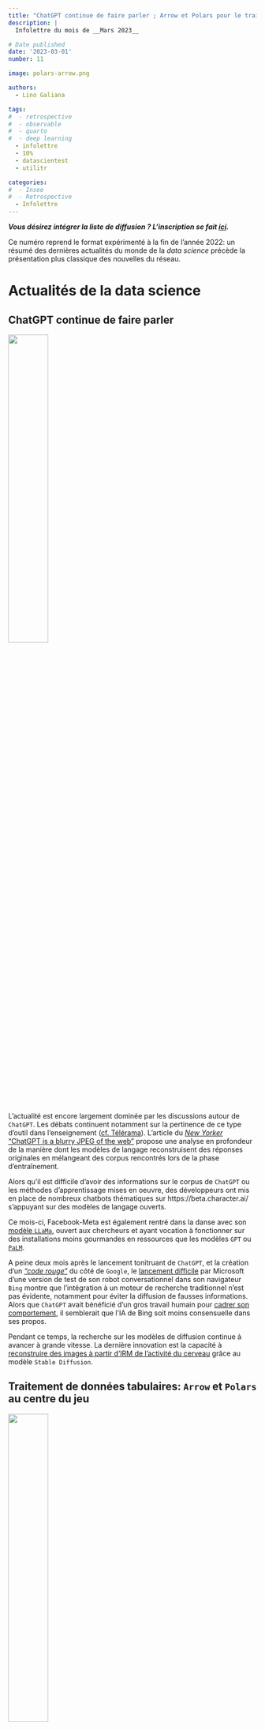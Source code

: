 ```yaml
---
title: "ChatGPT continue de faire parler ; Arrow et Polars pour le traitement de données tabulaires ; l'API Huggingface accessible depuis un navigateur web"
description: |
  Infolettre du mois de __Mars 2023__

# Date published
date: '2023-03-01'
number: 11

image: polars-arrow.png

authors:
  - Lino Galiana

tags:
#  - retrospective
#  - observable
#  - quarto
#  - deep learning
  - infolettre
  - 10%
  - datascientest
  - utilitr

categories:
#  - Insee
#  - Retrospective
  - Infolettre
---
```


:::{.callout-note}

__*Vous désirez intégrer la liste de diffusion ? L'inscription se fait [ici](https://grist.numerique.gouv.fr/o/ssphub/forms/jSjAV3L2F8mmiRVuVEpfF7/103).*__

:::

Ce numéro reprend le format expérimenté à la fin de l'année 2022:
un résumé des dernières actualités
du monde de la _data science_ précède la présentation plus classique des
nouvelles du réseau.  


# Actualités de la data science

## ChatGPT continue de faire parler

![](https://ssphub.netlify.app/blog/retrospective2022/featured.png){width="40%" fig-align="center"}

L'actualité est encore largement dominée par les
discussions autour de `ChatGPT`.
Les débats continuent notamment sur la pertinence de
ce type d'outil dans l'enseignement ([cf. Télérama](https://www.telerama.fr/enfants/chatgpt-a-l-ecole-et-si-c-etait-bien-7014474.php)).
L'article du [_New Yorker_ "ChatGPT is a blurry JPEG of the web"](https://www.newyorker.com/tech/annals-of-technology/chatgpt-is-a-blurry-jpeg-of-the-web?utm_campaign=Data_Elixir&utm_source=Data_Elixir_424)
propose une analyse en profondeur de la manière dont les modèles
de langage reconstruisent des réponses originales en mélangeant
des corpus rencontrés lors de la phase d'entraînement. 

Alors qu'il est difficile d'avoir des informations sur le corpus
de `ChatGPT` ou les méthodes d'apprentissage mises en oeuvre, 
des développeurs ont mis en place de
nombreux chatbots thématiques sur https://beta.character.ai/
s'appuyant sur des modèles de langage ouverts. 

Ce mois-ci, Facebook-Meta est également rentré dans la danse avec son 
[modèle `LLaMa`](https://ai.facebook.com/blog/large-language-model-llama-meta-ai/),
ouvert aux chercheurs et ayant vocation à fonctionner sur des installations
moins gourmandes en ressources que les modèles `GPT` ou [`PaLM`](https://ai.googleblog.com/2022/04/pathways-language-model-palm-scaling-to.html).

A peine deux mois après le lancement tonitruant de `ChatGPT`,
et la création d'un _["code rouge"](https://www.nytimes.com/2022/12/21/technology/ai-chatgpt-google-search.html)_
du côté de `Google`, le [lancement difficile](https://www.lemonde.fr/economie/article/2023/02/22/les-rates-du-robot-conversationnel-de-microsoft-sur-bing_6162869_3234.html) par Microsoft 
d'une version de test de son robot conversationnel dans son navigateur `Bing`
montre que l'intégration à un moteur de recherche 
traditionnel n'est pas évidente, notamment pour éviter la diffusion de fausses informations. 
Alors que `ChatGPT` avait bénéficié d'un gros travail humain pour [cadrer son comportement](https://time.com/6247678/openai-chatgpt-kenya-workers/), il semblerait que l'IA de Bing
soit moins consensuelle dans ses propos.

Pendant ce temps, la recherche sur les modèles de diffusion continue à avancer à grande
vitesse. La dernière innovation est la capacité
à [reconstruire des images à partir d'IRM de l'activité du cerveau](https://sites.google.com/view/stablediffusion-with-brain/)
grâce au modèle `Stable Diffusion`. 

## Traitement de données tabulaires: `Arrow` et `Polars` au centre du jeu

![](polars-arrow.png){fig-align="center" width=40%}

Du côté des données tabulaires plus traditionnelles, 
Apache `Arrow` continue de s'affirmer comme un incontournable. 

La version 2.0 de `Pandas` qui vient de sortir permet de plus facilement
s'appuyer, en arrière-plan, sur `Arrow` plutôt que `Numpy`
qui offre des performances et des fonctionnalités
limitées sur données non numériques (cf. [https://datapythonista.me](https://datapythonista.me/blog/pandas-20-and-the-arrow-revolution-part-i)). 
Il s'agissait d'une des limites majeures de `Pandas`, identifiées dès 2017 par son
créateur Wes McKinney ([voir ici](https://wesmckinney.com/blog/apache-arrow-pandas-internals/))
qui est également très impliqué dans le développement d'Apache `Arrow`.

La librairie [`Polars`](https://www.pola.rs/) connait
une certaine [_hype_](https://airbyte.com/blog/pandas-2-0-ecosystem-arrow-polars-duckdb#the-alternatives) et va sans doute
devenir dans les mois à venir une librairie incontournable, en alternative à `Pandas`.
La [dernière version de `DuckDB`](https://duckdb.org/2023/02/13/announcing-duckdb-070.html) (sortie mi-février)
renforce l'interconnexion entre ces deux écosystèmes ([exemples](https://duckdb.org/docs/guides/python/polars.html)). 
Si vous voulez en savoir plus sur `Polars`, il est recommandé de suivre l'évolution de 
la liste _["Awesome Polars"](https://github.com/ddotta/awesome-polars)_ faite par Damien Dotta
(relayée par la très bonne _newsletter_ du site [Data Elixir](https://dataelixir.com/)) et 
de lire le _post_ à venir prochainement sur le blog de notre réseau.

Par ailleurs, l'article de Jordan Tigani ["Big data is dead"](https://motherduck.com/blog/big-data-is-dead/?utm_campaign=Data_Elixir&utm_source=Data_Elixir_424) vaut le détour. 

## `Huggingface.js`: l'API d'`HuggingFace` directement accessible depuis un navigateur web

![](hf-js.png){fig-align="center" width=40%}


`Huggingface` et `Observable` sont chacun devenus des incontournables dans leur domaine
(voir notre [_newsletter_ de décembre](https://ssphub.netlify.app/blog/retrospective2022/)).
Alors un rapprochement entre ces deux univers, permettant d'utiliser
de nombreux modèles d'apprentissage via l'API d'`HuggingFace` directement dans le navigateur,
ça donne envie de s'amuser.

Le _notebook_, disponible
sur [`Observable`](https://observablehq.com/@huggingface/hello-huggingface-js-inference),
illustre la richesse des fonctionnalités disponibles. 


# Actualités du réseau: événements à venir

Place aux actualités de notre réseau avec les prochains événements
que nous organisons. 

## Première journée du réseau en avril

![](treso.webp){fig-align="center" width=30%}



Notre réseau organise des événements
virtuels depuis un an.
Pour renforcer l'esprit communautaire, nous proposons
une __journée du réseau le 17 avril, en présentiel__ 📅. 

Cet événement aura lieu dans le
tiers-lieu [la Tréso](https://www.latreso.fr/) à Malakoff. 
Pendant la journée se succèderont
plusieurs séquences pour
construire ensemble le réseau, partager autour du sujet
de la _data science_ et échanger ensemble.

Le programme et les
modalités pratiques d'inscription seront communiqués prochainement ! 
Vous pouvez néanmoins déjà marquer la date dans votre calendrier. 

## Présentation de la documentation collaborative _Carpentries_

Pour favoriser l'adoption des langages `R`, `Python` et `Git`
dans les administrations, le
programme `ModernStat` piloté par l'OCDE et Statistics Canada,
a lancé un projet nommé `Meta Academy` et
s'est rapproché de l'organisation américaine `Carpentries`
dont l'objectif est de proposer
des parcours progressifs de formation
dans les langages _open source_, associés à des documentations
disponibles de manière ouverte. 

L'absence de contenu en Français et l'orientation principalement
académique des [contenus](https://datacarpentry.org/lessons/)
a amené le programme `ModernStat` 
à proposer aux _Carpentries_ de créer de nouveaux parcours
de formations en Français. Ces programmes seraient créés
par des membres de la communauté francophone des utilisateurs
des langages `R`, `Python` et `Git`.

Kate Burnett-Isaacs, de Statistics Canada, nous présentera 
l'initiative le __mardi 28 mars à 15h__ 📅
([invitation `Outlook` ](https://minio.lab.sspcloud.fr/ssphub/diffusion/website/2023-03-carpentries/carpentries.ics)).
La présentation aura lieu
en Anglais et sera suivie d'un
échange (Français et Anglais possibles).
Si vous êtes intéressés
par la manière dont les nombreux contenus créés par
les membres du réseau pourraient prendre place
dans ce cadre, n'hésitez pas à venir pour en savoir plus !
Informations pratiques [ici](https://ssphub.netlify.app/talk/presentation-du-projet-meta-academy-carpentries/) !


## Masterclass datascientest

![](datascientest.png){fig-align="center" width="25%"} 

Les inscriptions à nos cycles de _masterclass_ `datascientest` sont toujours
ouvertes ! Pendant le mois de mars, nous continuerons d'avancer dans
les __deux cursus parallèles__.

En premier lieu, 
la masterclass d'introduction au deep learning (__10 mars de 10h à 12h__ 📅)
permettra d'initier notre
parcours de _computer vision_ avec la présentation de 
certains concepts 
centraux du _deep learning_ (perceptron, convolution, _transfer learning_...).

La deuxième session mensuelle, ayant lieu le __24 mars de 10h à 12h__ 📅
sera elle l'occasion
d'avancer dans notre parcours NLP 
grâce au sujet de la similarité textuelle et de la classification de textes avec
des méthodes d'_embeddings_.

:::{.callout-note}

__Pour vous inscrire, il suffit de remplir [ce formulaire](https://framaforms.org/participation-aux-masterclass-datascientest-1675096179) !__

:::



# Actualités du réseau: dernières nouveautés

## Onyxia

![](https://ssphub.netlify.app/blog/onyxia/featured.png){fig-align="center" width="45%"} 

Le [dernier post](https://ssphub.netlify.app/blog/onyxia/) sur le site
web du réseau revient sur le projet `Onyxia`, 
le logiciel initié par l'équipe innovation de l'Insee et mis à disposition
sur [`Github`](https://github.com/InseeFrLab/onyxia-web) pour 
permettre à d'autres organisations de développer une infrastructure
de _data science_ à l'état de l'art.

Pour en savoir plus
sur le contexte de naissance d'Onyxia,
les choix techniques mis en oeuvre ou la communauté des 
réutilisateurs, c'est [par ici](https://ssphub.netlify.app/blog/onyxia/).


## Replay de l'événement autour des packages facilitant l'accès à l'open data de l'Insee

![](dessin-opendata.png){fig-align="center" width="40%"} 

Le _replay_ des présentations des
packages [`Doremifasol`](https://inseefrlab.github.io/DoReMIFaSol/) (`R`)
et [`Pynsee`](https://github.com/InseeFrLab/pynsee) (`Python`) lors de notre
événement du __13 février__ autour des packages facilitant l'accès
à l'open data de l'Insee est en ligne ! 

La vidéo et les supports présentés sont mis à disposition
sur le [site web du réseau](https://ssphub.netlify.app/talk/presentation-des-packages-r-et-python-pour-acceder-a-lopen-data-de-linsee/)

## Programme 10%

La journée de lancement du programme 10% annonce une saison prometteuse !
Plus de 50 personnes, issues d'un large panel d'administrations, se 
sont rencontrées et ont échangées autour de projets mutualisables. 
Au final, une demi-douzaine de projets ont déjà été identifiés. 

Si vous n'étiez pas disponible lors de cette première journée, il 
est possible à tout moment de rejoindre cette communauté.
Le prochain atelier a lieu le __14 mars au Lieu de la Transformation Publique__ 📅 !